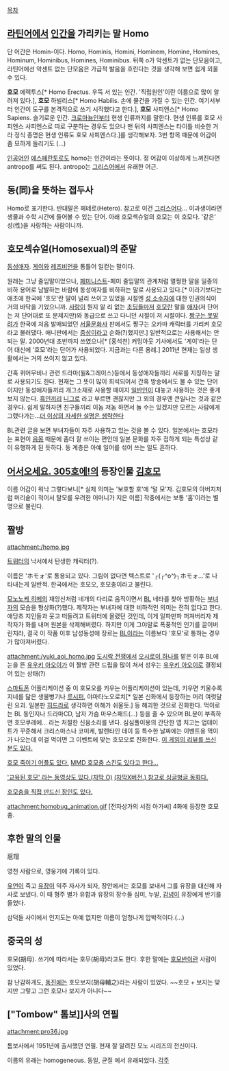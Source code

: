 [[목차]]
== [[라틴어]]에서 [[인간]]을 가리키는 말 Homo ==
단 어간은 Homin-이다. Homo, Hominis, Homini, Hominem, Homine, Homines, Hominum, Hominibus, Homines, Hominibus. 뒤쪽 o가 악센트가 없는 단모음이고, 라틴어에선 악센트 없는 단모음은 가급적 발음을 흐린다는 것을 생각해 보면 쉽게 외울 수 있다.

'''호모''' 에렉투스[* Homo Erectus. 우뚝 서 있는 인간. '직립원인'이란 이름으로 많이 알려져 있다.], '''호모''' 하빌리스[* Homo Habilis. 손에 물건을 가질 수 있는 인간. 여기서부터 인간이 도구를 본격적으로 쓰기 시작했다고 한다.], '''호모''' 사피엔스[* Homo Sapiens. 슬기로운 인간. [[크로마뇽인]]부터 현생 인류까지를 말한다. 현생 인류를 호모 사피엔스 사피엔스로 따로 구분하는 경우도 있으나 맨 뒤의 사피엔스는 타이틀 비슷한 거라 정식 종명은 현생 인류도 호모 사피엔스다.]를 생각해보자. 3번 항목 때문에 어감이 좀 묘하게 들리기도 (...)

[[인공어]]인 [[에스페란토]]로도 homo는 인간이라는 뜻이다. 정 어감이 이상하게 느껴진다면 antropo를 써도 된다. antropo는 [[그리스어]]에서 유래한 어근.

== 동(同)을 뜻하는 접두사 ==
Homo로 표기한다. 반대말은 헤테로(Hetero). 참고로 이건 [[그리스어]]다...
이과생이라면 생물과 수학 시간에 들어볼 수 있는 단어.
아래 호모섹슈얼의 호모는 이 호모다. '같은' 성(性)을 사랑하는 사람이니까.

== 호모섹슈얼(Homosexual)의 준말 ==
[[동성애자]]. [[게이]]와 [[레즈비언]]을 통틀어 일컫는 말이다. 

원래는 그냥 줄임말이었으나, [[페미니스트]]-페미 줄임말의 관계처럼 멀쩡한 말을 일종의 비하 용어로 남발하는 바람에 동성애자를 비하하는 말로 사용되고 있다.[* 이라기보다는 애초에 한국에 '호모'란 말이 널리 쓰이고 있었을 시절엔 [[성 소수자]]에 대한 인권의식이 거의 바닥을 기었으니까. [[사랑]]이 뭔지 알 리 없는 [[초딩]]들마저 [[호모]]란 말을 [[애자]](저 단어는 저 단어대로 또 문제지만)와 동급으로 쓰고 다니던 시절이 저 시절이다. [[짱구는 못말려]]가 한국에 처음 발매되었던 [[서울문화사]] 판에서도 짱구는 오카마 캐릭터를 가리켜 호모라고 불러댔다. 애니판에서는 [[중성]]이라고 순화(?)했지만.] 일반적으로는 사용해서는 안되는 말. 2000년대 초반까지 쓰였으나[* [홍석천] 커밍아웃 기사에서도 '게이'라는 단어 대신에 '호모'라는 단어가 사용되었다. 지금과는 다른 용례.] 2011년 현재는 일상 생활에서는 거의 쓰이지 않고 있다.

간혹 퀴어무비나 관련 드라마(윌&그레이스)등에서 동성애자들끼리 서로를 지칭하는 말로 사용되기도 한다. 현재는 그 뜻이 많이 희석되어서 간혹 방송에서도 볼 수 있는 단어이지만 동성애자들끼리 개그소재로 사용할 때이지 [[일반인]]이 대놓고 사용하는 것은 좋게 보지 않는다. [[흑인]]끼리 [[니그로]] 라고 부르면 괜찮지만 그 외의 경우엔 큰일나는 것과 같은 경우다. 쉽게 말하자면 친구들끼리 이놈 저놈 하면서 놀 수는 있겠지만 모르는 사람에게 그랬다가는...[[더 이상의 자세한 설명은 생략한다]]

BL관련 글을 보면 부녀자들이 자주 사용하고 있는 것을 볼 수 있다. 일본에서는 호모라는 표현이 [[음몽]] 때문에 좀더 잘 쓰이는 편인데 일본 문화를 자주 접하게 되는 특성상 같이 유행하게 된 듯하다. 동 계층은 아예 일어를 섞어 쓰는 일도 흔하다.
== [[어서오세요. 305호에!]]의 등장인물 [[김호모]] ==
이름 어감이 워낙 그렇다보니[* 실제 의미는 '보호할 호'에 '털 모'자. 김호모의 아버지처럼 머리숱이 적어서 탈모를 우려한 어머니가 지은 이름] 작중에서는 보통 '홈'이라는 별명으로 불린다. 

== 짤방 ==
attachment:/homo.jpg

[[트위터]]의 낙서에서 탄생한 캐릭터(?).

이름은 'ホモォ'로 통용되고 있다. 그림이 없다면 텍스트로 '┌(┌^o^)┐ホモォ...'로 나타내는게 일반적. 한국에서는 호모오, 호모충이라고 불린다.

[[모노노케 히메]]의 재앙신처럼 네개의 다리로 움직이면서 [[BL]] 네타를 찾아 방황하는 [[부녀자]]의 모습을 형상화(?)했다. 제작자는 부녀자에 대한 비하적인 의미는 전혀 없다고 한다. 애당초 지인들과 웃고 떠들려고 트위터에 올렸던 것인데, 이게 일파만파 퍼져버리자 제작자가 화를 내며 원본을 삭제해버렸다. 하지만 이게 그야말로 폭풍적인 인기를 끌어버린지라, 결국 이 작품 이후 남성동성애 장르는 [[BL]]이라는 이름보다 '호모'로 통하는 경우가 많아져버렸다.

attachment:/yuki_aoi_homo.jpg
[[도시락 전쟁]]에서 [[오시로이 하나]]를 맡은 이후 BL에 눈을 뜬 [[유우키 아오이]]가 이 짤방 관련 드립을 많이 쳐서 성우는 [[유우키 아오이]]로 결정되어 있는 상태(?)

[[스마트폰]] 어플리케이션 중 이 호모오를 키우는 어플리케이션이 있는데, 키우면 키울수록 지네를 닮은 생물병기나 [[루시퍼]], 야마타노오로치[* 일본 신화에서 등장하는 머리 여럿달린 요괴. 일본판 [[히드라]]로 생각하면 이해가 쉬울듯.] 등 해괴한 것으로 진화한다. 먹이로는 BL 동인지나 드라마CD, 남자 가슴 마우스패드(...) 등을 줄 수 있으며 BL분이 부족하면 호모쿠레에... 라는 처절한 신음소리를 낸다. 심심풀이용의 간단한 앱 치고는 업데이트가 꾸준해서 크리스마스나 코미케, 발렌타인 데이 등 특수한 날짜에는 이벤트용 먹이가 나오는데 이걸 먹이면 그 이벤트에 맞는 호모오로 진화한다.
[http://blog.naver.com/xoghksdl75/140180631293 이 게임의 리뷰를 쓰신 분도 있다.]

[http://blog.naver.com/aimerr/50170700555 호모 죽이기 어플도 있다.]
[http://blog.naver.com/gksk12sla/120184394728 MMD 호모충 스킨도 있다고 한다...]

[http://blog.naver.com/ehfwlsvh/192753118 '교육된 호모' 라는 동영상도 있다.(자막 O)]
[http://www.nicovideo.jp/watch/sm20193082 (자막X버전.) 참고로 싱글벙글 동화다.]

[http://blog.naver.com/mooki97/110160801625 호모충을 직접 만드신 장인도 있다.]

attachment:homobug_animation.gif
[전자상가의 서점 아가씨] 4화에 등장한 호모충.

== 후한 말의 인물 ==

扈瑁

영천 사람으로, 영웅기에 기록이 있다.

[[유언]]이 죽고 [[유장]]이 익주 자사가 되자, 장안에서는 호모를 보내서 그를 유장을 대신해 자사로 보냈다. 이 때 형주 별가 유합과 유장의 장수들 심미, 누발, [[감녕]]이 유장에게 반기를 들었다.

삼덕들 사이에서 인지도는 아예 없지만 이름이 엄청나게 압박적이다.(...)

== 중국의 성 ==
호모(胡母). 쓰기에 따라서는 호무(胡毋)라고도 한다. 후한 말에는 [[호모반]]이란 사람이 있었다.

참 난감하게도, [[동진]]에는 호모보지(胡母輔之)라는 사람이 있었다. ~~호모 + 보지는 맞지만 그렇고 그런 호모나 보지가 아니다~~

== ["Tombow" 톰보]]사의 연필 ==
attachment:pro36.jpg

톰보사에서 1951년에 출시했던 연필. 현재 잘 알려진 모노 시리즈의 전신이다.

이름의 유래는 homogeneous. 동일, 균질 에서 유래되었다.
[[각주]]

